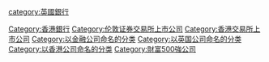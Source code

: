 {{commonscat|HSBC}}
{{catmore}}
[[Category:香港銀行|Category:香港銀行]]
[[category:英國銀行|category:英國銀行]]
[[Category:伦敦证券交易所上市公司|Category:伦敦证券交易所上市公司]]
[[Category:香港交易所上市公司|Category:香港交易所上市公司]]
[[Category:以金融公司命名的分类|Category:以金融公司命名的分类]]
[[Category:以英国公司命名的分类|Category:以英国公司命名的分类]]
[[Category:以香港公司命名的分类|Category:以香港公司命名的分类]]
[[Category:財富500強公司|Category:財富500強公司]]